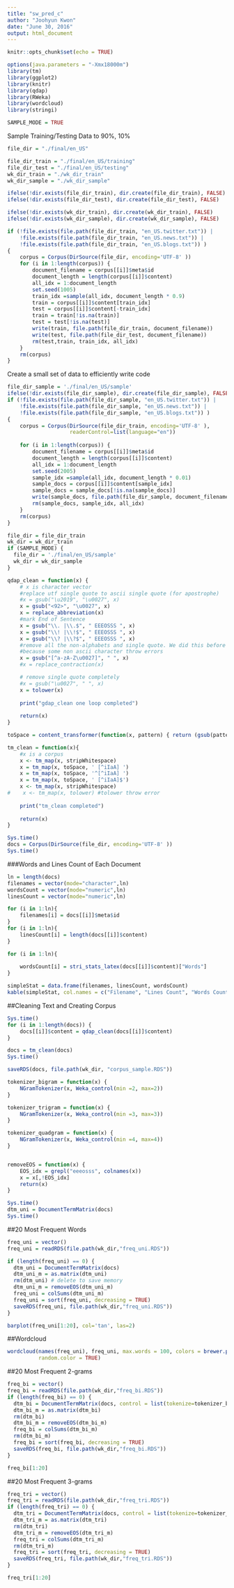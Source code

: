```yaml
---
title: "sw_pred_c"
author: "Joohyun Kwon"
date: "June 30, 2016"
output: html_document
---
```


```r
knitr::opts_chunk$set(echo = TRUE)
```
```r
options(java.parameters = "-Xmx18000m")
library(tm)
library(ggplot2)
library(knitr)
library(qdap)
library(RWeka)
library(wordcloud)
library(stringi)
```

```r
SAMPLE_MODE = TRUE
```

Sample Training/Testing Data to 90%, 10%

```r
file_dir = "./final/en_US"

file_dir_train = "./final/en_US/training"
file_dir_test = "./final/en_US/testing"
wk_dir_train = "./wk_dir_train"
wk_dir_sample = "./wk_dir_sample"

ifelse(!dir.exists(file_dir_train), dir.create(file_dir_train), FALSE)
ifelse(!dir.exists(file_dir_test), dir.create(file_dir_test), FALSE)

ifelse(!dir.exists(wk_dir_train), dir.create(wk_dir_train), FALSE)
ifelse(!dir.exists(wk_dir_sample), dir.create(wk_dir_sample), FALSE)

if (!file.exists(file.path(file_dir_train, "en_US.twitter.txt")) |
    !file.exists(file.path(file_dir_train, "en_US.news.txt")) |
    !file.exists(file.path(file_dir_train, "en_US.blogs.txt")) ) 
{
    corpus = Corpus(DirSource(file_dir, encoding='UTF-8' ))
    for (i in 1:length(corpus)) {
        document_filename = corpus[[i]]$meta$id
        document_length = length(corpus[[i]]$content)
        all_idx = 1:document_length
        set.seed(1005)
        train_idx =sample(all_idx, document_length * 0.9)
        train = corpus[[i]]$content[train_idx]
        test = corpus[[i]]$content[-train_idx]
        train = train[!is.na(train)]
        test = test[!is.na(test)]
        write(train, file.path(file_dir_train, document_filename))
        write(test, file.path(file_dir_test, document_filename))
        rm(test,train, train_idx, all_idx)
    }    
    rm(corpus)
}
```
Create a small set of data to efficiently write code
```r
file_dir_sample = './final/en_US/sample'
ifelse(!dir.exists(file_dir_sample), dir.create(file_dir_sample), FALSE)
if (!file.exists(file.path(file_dir_sample, "en_US.twitter.txt")) |
    !file.exists(file.path(file_dir_sample, "en_US.news.txt")) |
    !file.exists(file.path(file_dir_sample, "en_US.blogs.txt")) ) 
{
    corpus = Corpus(DirSource(file_dir_train, encoding='UTF-8' ),
                    readerControl=list(language="en"))
    
    for (i in 1:length(corpus)) {
        document_filename = corpus[[i]]$meta$id
        document_length = length(corpus[[i]]$content)
        all_idx = 1:document_length
        set.seed(2005)
        sample_idx =sample(all_idx, document_length * 0.01)
        sample_docs = corpus[[i]]$content[sample_idx]
        sample_docs = sample_docs[!is.na(sample_docs)]
        write(sample_docs, file.path(file_dir_sample, document_filename))
        rm(sample_docs, sample_idx, all_idx)
    }  
    rm(corpus)
}
```

```r
file_dir = file_dir_train
wk_dir = wk_dir_train
if (SAMPLE_MODE) { 
  file_dir = './final/en_US/sample' 
  wk_dir = wk_dir_sample
}
```


```r
qdap_clean = function(x) {
    # x is character vector
    #replace utf single quote to ascii single quote (for apostrophe)
    #x = gsub("\u2019", "\u0027", x)
    x = gsub("<92>", "\u0027", x)
    x = replace_abbreviation(x)
    #mark End of Sentence
    x = gsub("\\. |\\.$", " EEEOSSS ", x)
    x = gsub("\\! |\\!$", " EEEOSSS ", x)
    x = gsub("\\? |\\?$", " EEEOSSS ", x)
    #remove all the non-alphabets and single quote. We did this before removing contraction 
    #because some non ascii character throw errors
    x = gsub("[^a-zA-Z\u0027]", " ", x)
    #x = replace_contraction(x)

    # remove single quote completely
    #x = gsub("\u0027", " ", x)
    x = tolower(x)
    
    print("gdap_clean one loop completed")
    
    return(x)
}
```

```r
toSpace = content_transformer(function(x, pattern) { return (gsub(pattern, ' ', x))})

tm_clean = function(x){
    #x is a corpus
    x <- tm_map(x, stripWhitespace)
    x = tm_map(x, toSpace, ' [^iIaA] ')
    x = tm_map(x, toSpace, '^[^iIaA] ')
    x = tm_map(x, toSpace, ' [^iIaA]$')
    x <- tm_map(x, stripWhitespace)
#    x <- tm_map(x, tolower) #tolower throw error
    
    print("tm_clean completed")
    
    return(x)
}
```

```r
Sys.time()
docs = Corpus(DirSource(file_dir, encoding='UTF-8' ))
Sys.time()
```

###Words and Lines Count of Each Document

```r
ln = length(docs)
filenames = vector(mode="character",ln)
wordsCount = vector(mode="numeric",ln)
linesCount = vector(mode="numeric",ln)

for (i in 1:ln){
    filenames[i] = docs[[i]]$meta$id
}
for (i in 1:ln){
    linesCount[i] = length(docs[[i]]$content)
}

for (i in 1:ln){
    
    wordsCount[i] = stri_stats_latex(docs[[i]]$content)["Words"]
}

simpleStat = data.frame(filenames, linesCount, wordsCount)
kable(simpleStat, col.names = c("Filename", "Lines Count", "Words Count"))
```



##Cleaning Text and Creating Corpus
```r
Sys.time()
for (i in 1:length(docs)) {
    docs[[i]]$content = qdap_clean(docs[[i]]$content)
}

docs = tm_clean(docs)
Sys.time()
```
```r
saveRDS(docs, file.path(wk_dir, "corpus_sample.RDS"))
```

```r
tokenizer_bigram = function(x) {
    NGramTokenizer(x, Weka_control(min =2, max=2))
}

tokenizer_trigram = function(x) {
    NGramTokenizer(x, Weka_control(min =3, max=3))
}

tokenizer_quadgram = function(x) {
    NGramTokenizer(x, Weka_control(min =4, max=4))
}


removeEOS = function(x) {
    EOS_idx = grepl("eeeosss", colnames(x))
    x = x[,!EOS_idx]
    return(x)
}


```

```r
Sys.time()
dtm_uni = DocumentTermMatrix(docs)
Sys.time()
```

##20 Most Frequent Words
```r
freq_uni = vector()
freq_uni = readRDS(file.path(wk_dir,"freq_uni.RDS"))

if (length(freq_uni) == 0) {
  dtm_uni = DocumentTermMatrix(docs)
  dtm_uni_m = as.matrix(dtm_uni)
  rm(dtm_uni) # delete to save memory
  dtm_uni_m = removeEOS(dtm_uni_m)
  freq_uni = colSums(dtm_uni_m)
  freq_uni = sort(freq_uni, decreasing = TRUE)
  saveRDS(freq_uni, file.path(wk_dir,"freq_uni.RDS"))
}

```

```r
barplot(freq_uni[1:20], col='tan', las=2)
```

##Wordcloud

```r
wordcloud(names(freq_uni), freq_uni, max.words = 100, colors = brewer.pal(8,"Dark2"),
          random.color = TRUE)
```

##20 Most Frequent 2-grams
```r
freq_bi = vector()
freq_bi = readRDS(file.path(wk_dir,"freq_bi.RDS"))
if (length(freq_bi) == 0) {
  dtm_bi = DocumentTermMatrix(docs, control = list(tokenize=tokenizer_bigram))
  dtm_bi_m = as.matrix(dtm_bi)
  rm(dtm_bi)
  dtm_bi_m = removeEOS(dtm_bi_m)
  freq_bi = colSums(dtm_bi_m)
  rm(dtm_bi_m)
  freq_bi = sort(freq_bi, decreasing = TRUE)
  saveRDS(freq_bi, file.path(wk_dir,"freq_bi.RDS"))
}

freq_bi[1:20]
```


##20 Most Frequent 3-grams

```r
freq_tri = vector()
freq_tri = readRDS(file.path(wk_dir,"freq_tri.RDS"))
if (length(freq_tri) == 0) {
  dtm_tri = DocumentTermMatrix(docs, control = list(tokenize=tokenizer_trigram))
  dtm_tri_m = as.matrix(dtm_tri)
  rm(dtm_tri)
  dtm_tri_m = removeEOS(dtm_tri_m)
  freq_tri = colSums(dtm_tri_m)
  rm(dtm_tri_m)
  freq_tri = sort(freq_tri, decreasing = TRUE)
  saveRDS(freq_tri, file.path(wk_dir,"freq_tri.RDS"))
}

freq_tri[1:20]
```


